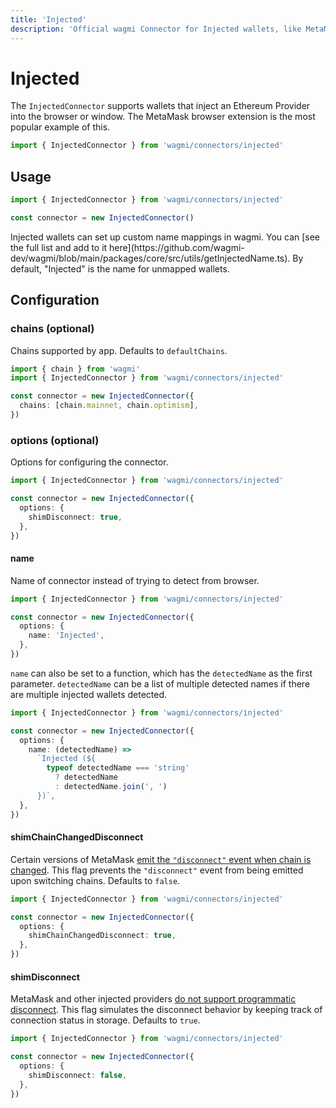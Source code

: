 ```yaml
---
title: 'Injected'
description: 'Official wagmi Connector for Injected wallets, like MetaMask.'
---
```



# Injected

The `InjectedConnector` supports wallets that inject an Ethereum Provider into the browser or window. The MetaMask browser extension is the most popular example of this.

```ts
import { InjectedConnector } from 'wagmi/connectors/injected'
```

## Usage

```ts
import { InjectedConnector } from 'wagmi/connectors/injected'

const connector = new InjectedConnector()
```

<Callout type="info">
  Injected wallets can set up custom name mappings in wagmi. You can [see the
  full list and add to it
  here](https://github.com/wagmi-dev/wagmi/blob/main/packages/core/src/utils/getInjectedName.ts).
  By default, "Injected" is the name for unmapped wallets.
</Callout>

## Configuration

### chains (optional)

Chains supported by app. Defaults to `defaultChains`.

```ts {5}
import { chain } from 'wagmi'
import { InjectedConnector } from 'wagmi/connectors/injected'

const connector = new InjectedConnector({
  chains: [chain.mainnet, chain.optimism],
})
```

### options (optional)

Options for configuring the connector.

```ts {4-6}
import { InjectedConnector } from 'wagmi/connectors/injected'

const connector = new InjectedConnector({
  options: {
    shimDisconnect: true,
  },
})
```

#### name

Name of connector instead of trying to detect from browser.

```ts {5}
import { InjectedConnector } from 'wagmi/connectors/injected'

const connector = new InjectedConnector({
  options: {
    name: 'Injected',
  },
})
```

`name` can also be set to a function, which has the `detectedName` as the first parameter. `detectedName` can be a list of multiple detected names if there are multiple injected wallets detected.

```ts {5-10}
import { InjectedConnector } from 'wagmi/connectors/injected'

const connector = new InjectedConnector({
  options: {
    name: (detectedName) =>
      `Injected (${
        typeof detectedName === 'string'
          ? detectedName
          : detectedName.join(', ')
      })`,
  },
})
```

#### shimChainChangedDisconnect

Certain versions of MetaMask [emit the `"disconnect"` event when chain is changed](https://github.com/MetaMask/metamask-extension/issues/13375#issuecomment-1027663334). This flag prevents the `"disconnect"` event from being emitted upon switching chains. Defaults to `false`.

```ts {5}
import { InjectedConnector } from 'wagmi/connectors/injected'

const connector = new InjectedConnector({
  options: {
    shimChainChangedDisconnect: true,
  },
})
```

#### shimDisconnect

MetaMask and other injected providers [do not support programmatic disconnect](https://github.com/MetaMask/metamask-extension/issues/10353). This flag simulates the disconnect behavior by keeping track of connection status in storage. Defaults to `true`.

```ts {5}
import { InjectedConnector } from 'wagmi/connectors/injected'

const connector = new InjectedConnector({
  options: {
    shimDisconnect: false,
  },
})
```
